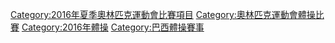 {{Catmore}}

[[Category:2016年夏季奧林匹克運動會比賽項目|Category:2016年夏季奧林匹克運動會比賽項目]]
[[Category:奧林匹克運動會體操比賽|Category:奧林匹克運動會體操比賽]]
[[Category:2016年體操|Category:2016年體操]]
[[Category:巴西體操賽事|Category:巴西體操賽事]]